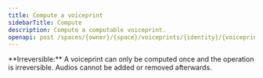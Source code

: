 ```yaml
---
title: Compute a voiceprint
sidebarTitle: Compute
description: Compute a computable voiceprint.
openapi: post /spaces/{owner}/{space}/voiceprints/{identity}/{voiceprint}:compute
---
```


<Warning>
  **Irreversible:** A voiceprint can only be computed once and
  the operation is irreversible. Audios cannot be added or
  removed afterwards.
</Warning>
